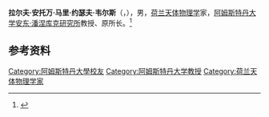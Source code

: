 '''拉尔夫·安托万·马里·约瑟夫·韦尔斯'''（{{lang-nl|Ralph Antoine Marie Joseph Wijers}}，{{bd|1964年|5月31日|}}），男，[[荷兰|荷兰]][[天体物理学|天体物理学]]家，[[阿姆斯特丹大学|阿姆斯特丹大学]][[安东·潘涅库克研究所|安东·潘涅库克研究所]]教授、原所长。<ref>{{Cite web|title=prof. dr. R.A.M.J. (Ralph) Wijers|url=https://www.uva.nl/en/profile/w/i/r.a.m.j.wijers/r.a.m.j.wijers.html|accessdate=2021-03-03|date=2021-02-25|work=University of Amsterdam|language=en|archive-date=2020-08-15|archive-url=https://web.archive.org/web/20200815110833/https://www.uva.nl/en/profile/w/i/r.a.m.j.wijers/r.a.m.j.wijers.html|dead-url=no}}</ref>

== 参考资料 ==
{{reflist}}

{{阿姆斯特丹大学}}

{{Authority control}}
{{DEFAULTSORT:Wijers}}
[[Category:阿姆斯特丹大學校友|Category:阿姆斯特丹大學校友]]
[[Category:阿姆斯特丹大学教授|Category:阿姆斯特丹大学教授]]
[[Category:荷兰天体物理学家|Category:荷兰天体物理学家]]

{{荷兰人物小作品}}